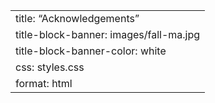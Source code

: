 ---
title: "Acknowledgements"
title-block-banner: images/fall-ma.jpg
title-block-banner-color: white
css: styles.css
format: html
---